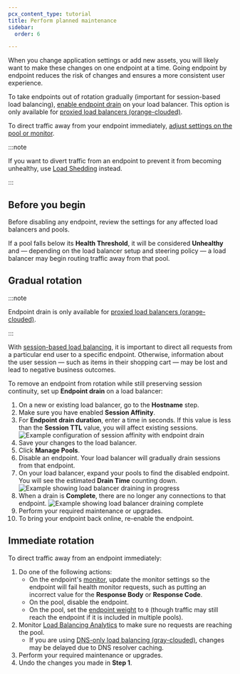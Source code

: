 ```yaml
---
pcx_content_type: tutorial
title: Perform planned maintenance
sidebar:
  order: 6

---
```


When you change application settings or add new assets, you will likely want to make these changes on one endpoint at a time. Going endpoint by endpoint reduces the risk of changes and ensures a more consistent user experience.

To take endpoints out of rotation gradually (important for session-based load balancing), [enable endpoint drain](#gradual-rotation) on your load balancer. This option is only available for [proxied load balancers (orange-clouded)](/load-balancing/understand-basics/proxy-modes/).

To direct traffic away from your endpoint immediately, [adjust settings on the pool or monitor](#immediate-rotation).

:::note


If you want to divert traffic from an endpoint to prevent it from becoming unhealthy, use [Load Shedding](/load-balancing/additional-options/load-shedding/) instead.


:::

## Before you begin

Before disabling any endpoint, review the settings for any affected load balancers and pools.

If a pool falls below its **Health Threshold**, it will be considered **Unhealthy** and — depending on the load balancer setup and steering policy — a load balancer may begin routing traffic away from that pool.

## Gradual rotation

:::note


Endpoint drain is only available for [proxied load balancers (orange-clouded)](/load-balancing/understand-basics/proxy-modes/).


:::

With [session-based load balancing](/load-balancing/understand-basics/session-affinity/), it is important to direct all requests from a particular end user to a specific endpoint. Otherwise, information about the user session — such as items in their shopping cart — may be lost and lead to negative business outcomes.

To remove an endpoint from rotation while still preserving session continuity, set up **Endpoint drain** on a load balancer:

1. On a new or existing load balancer, go to the **Hostname** step.
2. Make sure you have enabled **Session Affinity**.
3. For **Endpoint drain duration**, enter a time in seconds. If this value is less than the **Session TTL** value, you will affect existing sessions.
   ![Example configuration of session affinity with endpoint drain](~/assets/images/load-balancing/session-affinity-3.png)
4. Save your changes to the load balancer.
5. Click **Manage Pools**.
6. Disable an endpoint. Your load balancer will gradually drain sessions from that endpoint.
7. On your load balancer, expand your pools to find the disabled endpoint. You will see the estimated **Drain Time** counting down.
   ![Example showing load balancer draining in progress](~/assets/images/load-balancing/session-affinity-4.png)
8. When a drain is **Complete**, there are no longer any connections to that endpoint.
   ![Example showing load balancer draining complete](~/assets/images/load-balancing/session-affinity-5.png)
9. Perform your required maintenance or upgrades.
10. To bring your endpoint back online, re-enable the endpoint.

## Immediate rotation

To direct traffic away from an endpoint immediately:

1. Do one of the following actions:
   * On the endpoint's [monitor](/load-balancing/monitors/), update the monitor settings so the endpoint will fail health monitor requests, such as putting an incorrect value for the **Response Body** or **Response Code**.
   * On the pool, disable the endpoint.
   * On the pool, set the [endpoint weight](/load-balancing/understand-basics/traffic-steering/origin-level-steering/#weights) to `0` (though traffic may still reach the endpoint if it is included in multiple pools).
2. Monitor [Load Balancing Analytics](/load-balancing/reference/load-balancing-analytics/) to make sure no requests are reaching the pool.
   * If you are using [DNS-only load balancing (gray-clouded)](/load-balancing/understand-basics/proxy-modes/), changes may be delayed due to DNS resolver caching.
3. Perform your required maintenance or upgrades.
4. Undo the changes you made in **Step 1**.
